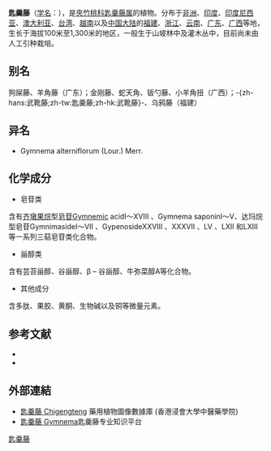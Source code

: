 {{noteTA
|1=zh-hans:匙羹藤;zh-tw:武靴藤;zh-hk:匙羹藤
}}
{{Speciesbox
| name = 匙羹藤
| status = 
| status_system = 
| image = Gymnema sylvestre.jpg
| genus = Gymnema
| species = sylvestre
| authority = (Retz.) Schult.
}}

'''匙羹藤'''（[[学名|学名]]：{{lang|la|''Gymnema sylvestre''}}），是[[夾竹桃科|夾竹桃科]][[匙羹藤属|匙羹藤属]]的植物。分布于[[非洲|非洲]]、[[印度|印度]]、[[印度尼西亚|印度尼西亚]]、[[澳大利亚|澳大利亚]]、[[台湾|台湾]]、[[越南|越南]]以及[[中国大陆|中国大陆]]的[[福建|福建]]、[[浙江|浙江]]、[[云南|云南]]、[[广东|广东]]、[[广西|广西]]等地，生长于海拔100米至1,300米的地区，一般生于山坡林中及灌木丛中，目前尚未由人工引种栽培。

== 别名 ==
狗屎藤、羊角藤（广东）；金刚藤、蛇天角、钣勺藤、小羊角扭（广西）；-{zh-hans:武靴藤;zh-tw:匙羹藤;zh-hk:武靴藤}-、乌鸦藤（福建）

== 异名 ==
* Gymnema alterniflorum (Lour.) Merr.

== 化学成分 ==
* 皂苷类
含有[[齐墩果烷|齐墩果烷]]型[[皂苷|皂苷]]Gymnemic acidⅠ～ⅩⅧ 、Gymnema saponinⅠ～Ⅴ、达玛烷型皂苷GymnimasideⅠ～Ⅶ 、GypenosideⅩⅩⅧ 、ⅩⅩⅩⅦ 、LⅤ 、LⅩⅡ 和LⅩⅢ等一系列三萜皂苷类化合物。
* 甾醇类
含有芸苔甾醇、谷甾醇、β – 谷甾醇、牛弥菜醇A等化合物。
* 其他成分
含多肽、果胶、黄酮、生物碱以及铜等微量元素。

== 参考文献 ==
* {{cite web| url =http://www.bioinfo.cn/db05/KmzwSpecies.php?action=view&id=1509| title =匙羹藤| work =《中国高等植物数据库全库》| publisher =中国科学院微生物研究所| author =昆明植物研究所| accessdate =2009-02-22| deadurl =yes| archiveurl =https://web.archive.org/web/20160305091943/http://www.bioinfo.cn/db05/KmzwSpecies.php?action=view&id=1509| archivedate =2016-03-05}}
* {{TaiBNET| zh=武靴藤 | id=203351 | binomial=Gymnema sylvestre | authority=(Retz.) Schultes, 1820 | var= | accessdate=2013-01-24}}

==外部連結==		
* [http://libproject.hkbu.edu.hk/was40/detail?lang=ch&channelid=1288&searchword=herb_id=D01288 匙羹藤 Chigengteng]{{Wayback|url=http://libproject.hkbu.edu.hk/was40/detail?lang=ch&channelid=1288&searchword=herb_id=D01288 |date=20160304101552 }} 藥用植物圖像數據庫 (香港浸會大學中醫藥學院) {{zh-hant}}{{en}}
* [https://web.archive.org/web/20160304125800/http://www.chigengteng.com/chigengteng/ 匙羹藤 Gymnema]匙羹藤专业知识平台
{{Taxonbar|from=Q2725835}}

[[Category:匙羹藤属|匙羹藤]]


{{植物小作品}}